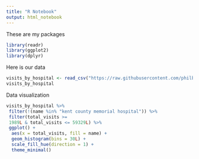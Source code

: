 ```yaml
---
title: "R Notebook"
output: html_notebook
---
```


These are my packages

```r
library(readr)
library(ggplot2)
library(dplyr)
```

Here is our data

```r


visits_by_hospital <- read_csv("https://raw.githubusercontent.com/philbowsher/Foundation-of-the-R-Workflow-workshop-2019-09-06/master/Examples/data/visits_by_hospital.csv")
visits_by_hospital

```

Data visualization

```r
visits_by_hospital %>%
 filter(!(name %in% "kent county memorial hospital")) %>%
 filter(total_visits >= 
 1989L & total_visits <= 59329L) %>%
 ggplot() +
  aes(x = total_visits, fill = name) +
  geom_histogram(bins = 30L) +
  scale_fill_hue(direction = 1) +
  theme_minimal()
```

